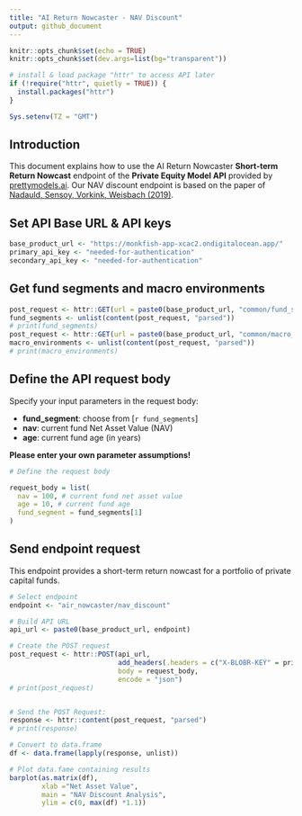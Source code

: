 ```yaml
---
title: "AI Return Nowcaster - NAV Discount"
output: github_document
---
```


```r
knitr::opts_chunk$set(echo = TRUE)
knitr::opts_chunk$set(dev.args=list(bg="transparent"))

# install & load package "httr" to access API later
if (!require("httr", quietly = TRUE)) {
  install.packages("httr")
}

Sys.setenv(TZ = "GMT")

```

## Introduction

This document explains how to use the AI Return Nowcaster **Short-term Return Nowcast** endpoint of the **Private Equity Model API** provided by [prettymodels.ai](https://prettymodels.ai).
Our NAV discount endpoint is based on the paper of [Nadauld, Sensoy, Vorkink, Weisbach (2019)](https://doi.org/10.1016/j.jfineco.2018.11.007).

## Set API Base URL & API keys

```r
base_product_url <- "https://monkfish-app-xcac2.ondigitalocean.app/"
primary_api_key <- "needed-for-authentication"
secondary_api_key <- "needed-for-authentication"

```

## Get fund segments and macro environments

```r

post_request <- httr::GET(url = paste0(base_product_url, "common/fund_segments"))
fund_segments <- unlist(content(post_request, "parsed"))
# print(fund_segments)
post_request <- httr::GET(url = paste0(base_product_url, "common/macro_environments"))
macro_environments <- unlist(content(post_request, "parsed"))
# print(macro_environments)

```

## Define the API request body

Specify your input parameters in the request body:

- **fund_segment**: choose from [`r fund_segments`]
- **nav**: current fund Net Asset Value (NAV)
- **age**: current fund age (in years)

**Please enter your own parameter assumptions!**

```r

# Define the request body

request_body = list(
  nav = 100, # current fund net asset value
  age = 10, # current fund age
  fund_segment = fund_segments[1]
)

```

## Send endpoint request

This endpoint provides a short-term return nowcast for a portfolio of private capital funds.

```r
  
# Select endpoint 
endpoint <- "air_nowcaster/nav_discount"

# Build API URL
api_url <- paste0(base_product_url, endpoint)

# Create the POST request
post_request <- httr::POST(api_url,
                           add_headers(.headers = c("X-BLOBR-KEY" = primary_api_key)),
                           body = request_body,
                           encode = "json")
# print(post_request)


# Send the POST Request:
response <- httr::content(post_request, "parsed")
# print(response)

# Convert to data.frame
df <- data.frame(lapply(response, unlist))

# Plot data.fame containing results
barplot(as.matrix(df), 
        xlab ="Net Asset Value", 
        main = "NAV Discount Analysis",
        ylim = c(0, max(df) *1.1))


```


